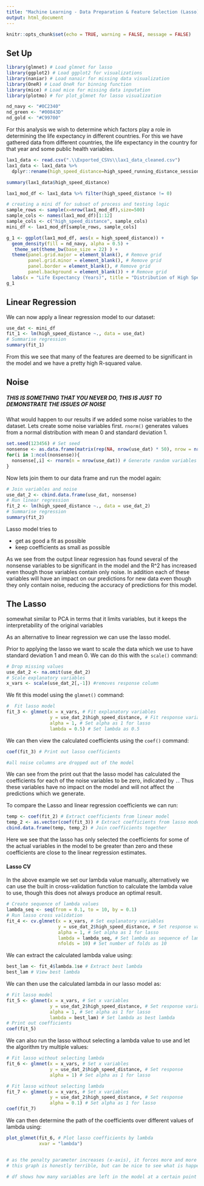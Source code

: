 ---
title: "Machine Learning - Data Preparation & Feature Selection (Lasso)"
output: html_document
---

```{r setup, include=FALSE}
knitr::opts_chunk$set(echo = TRUE, warning = FALSE, message = FALSE)
```

## Set Up


```{r Load Packages}
library(glmnet) # Load glmnet for lasso
library(ggplot2) # Load ggplot2 for visualizations
library(naniar) # Load nanair for missing data visualization
library(OneR) # Load OneR for binning function
library(mice) # Load mice for missing data inputation
library(plotmo) # for plot_glmnet for lasso visualization

nd_navy <- "#0C2340"
nd_green <- "#00843D"
nd_gold <- "#C99700"
```

For this analysis we wish to determine which factors play a role in determining the life  expectancy in different countries. For this we have gathered data from different countries, the life expectancy in the country for that year and some public health variables. 


```{r Load Data}
lax1_data <- read.csv(".\\Exported_CSVs\\lax1_data_cleaned.csv")
lax1_data <- lax1_data %>%
  dplyr::rename(high_speed_distance=high_speed_running_distance_session)
```

```{r Summary response}
summary(lax1_data$high_speed_distance)

lax1_mod_df <- lax1_data %>% filter(high_speed_distance != 0)

# creating a mini df for subset of process and testing logic
sample_rows <- sample(x=nrow(lax1_mod_df),size=500)
sample_cols <- names(lax1_mod_df)[1:12]
sample_cols <- c("high_speed_distance", sample_cols)
mini_df <- lax1_mod_df[sample_rows, sample_cols]
```


```{r density Life Expectancy}
g_1 <- ggplot(lax1_mod_df, aes(x = high_speed_distance)) +
  geom_density(fill = nd_navy, alpha = 0.5) +
   theme_set(theme_bw(base_size = 22) ) +
  theme(panel.grid.major = element_blank(), # Remove grid
        panel.grid.minor = element_blank(), # Remove grid
        panel.border = element_blank(), # Remove grid
        panel.background = element_blank()) + # Remove grid 
  labs(x = "Life Expectancy (Years)", title = "Distribution of High Speed Distance")
g_1
```


## Linear Regression

We can now apply a linear regression model to our dataset:

```{r Linear Regression}
use_dat <- mini_df
fit_1 <- lm(high_speed_distance ~., data = use_dat)
# Summarise regression
summary(fit_1)
```

From this we see that many of the features are deemed to be significant in the model and we have a pretty high R-squared value. 

## Noise 
##### THIS IS SOMETHING THAT YOU NEVER DO, THIS IS JUST TO DEMONSTRATE THE ISSUES OF NOISE

What would happen to our results if we added some noise variables to the dataset. Lets create some noise variables first. `rnorm()` generates values from a normal distribution with mean 0 and standard deviation 1. 

```{r Create Nonsense 1}
set.seed(123456) # Set seed
nonsense <- as.data.frame(matrix(rep(NA, nrow(use_dat) * 50), nrow = nrow(use_dat), ncol =50)) # Create data frame to store results
for(i in 1:ncol(nonsense)){
  nonsense[,i] <- rnorm(n = nrow(use_dat)) # Generate random variables
}
```

Now lets join them to our data frame and run the model again:
```{r Linear Regression 2}
# Join variables and noise
use_dat_2 <- cbind.data.frame(use_dat, nonsense)
# Run linear regression
fit_2 <- lm(high_speed_distance ~., data = use_dat_2)
# Summarise regression
summary(fit_2)
```


Lasso model tries to 

* get as good a fit as possible
* keep coefficients as small as possible


As we see from the output linear regression has found several of the nonsense variables to be significant in the model and the R^2 has increased even though those variables contain only noise. In addition each of these variables will have an impact on our predictions for new data even though they only contain noise, reducing the accuracy of predictions for this model.


## The Lasso

somewhat similar to PCA in terms that it limits variables, but it keeps the interpretability of the original variables


As an alternative to linear regression we can use the lasso model.

Prior to applying the lasso we want to scale the data which we use to have standard deviation 1 and mean 0. We can do this with the `scale()` command:

```{r}
# Drop missing values
use_dat_2 <- na.omit(use_dat_2)
# Scale explanatory variables
x_vars <- scale(use_dat_2[,-1]) #removes response column
```

We fit this model using the `glmnet()` command:

```{r Lasso 1}
#  Fit lasso model
fit_3 <- glmnet(x = x_vars, # Fit explanatory variables
                y = use_dat_2$high_speed_distance, # Fit response variable
                alpha = 1, # Set alpha as 1 for lasso
                lambda = 0.5) # Set lambda as 0.5
```

We can then view the calculated coefficients using the `coef()` command:

```{r View lasso 1}
coef(fit_3) # Print out lasso coefficients

#all noise columns are dropped out of the model
```

We can see from the print out that the lasso model has calculated the coefficients for each of the noise variables to be zero, indicated by `.`. Thus these variables have no impact on the model and will not affect the predictions which we generate. 

To compare the Lasso and linear regression coefficients we can run:

```{r Lasso Coef v Linear Coef}
temp <- coef(fit_2) # Extract coefficients from linear model
temp_2 <- as.vector(coef(fit_3)) # Extract coefficients from lasso model
cbind.data.frame(temp, temp_2) # Join coefficients together
```

Here we see that the lasso has only selected the coefficients for some of the actual variables in the model to be greater than zero and these coefficients are close to the linear regression estimates.


#### Lasso CV
In the above example we set our lambda value manually, alternatively we can use the built in cross-validation function to calculate the lambda value to use, though this does not always produce an optimal result.

```{r Lasso CV}
# Create sequence of lambda values
lambda_seq <- seq(from = 0.1, to = 10, by = 0.1)
# Run lasso cross validation
fit_4 <- cv.glmnet(x = x_vars, # Set explanatory variables
                   y = use_dat_2$high_speed_distance, # Set response variable
                   alpha = 1, # Set alpha as 1 for lasso
                   lambda = lambda_seq, # Set lambda as sequence of lambda values
                   nfolds = 10) # Set number of folds as 10
```


We can extract the calculated lambda value using:

```{r Lasso extract best lambda}
best_lam <- fit_4$lambda.1se # Extract best lambda
best_lam # View best lambda
```

We can then use the calculated lambda in our lasso model as:

```{r}
# Fit lasso model
fit_5 <- glmnet(x = x_vars, # Set x variables
                y = use_dat_2$high_speed_distance, # Set response variable
                alpha = 1, # Set alpha as 1 for lasso
                lambda = best_lam) # Set lambda as best lambda
# Print out coefficients
coef(fit_5)
```


We can also run the lasso without selecting a lambda value to use and let the algorithm try multiple values:

```{r}
# Fit lasso without selecting lambda
fit_6 <- glmnet(x = x_vars, # Set x variables
                y = use_dat_2$high_speed_distance, # Set response 
                alpha = 1) # Set alpha as 1 for lasso
```



```{r}
# Fit lasso without selecting lambda
fit_7 <- glmnet(x = x_vars, # Set x variables
                y = use_dat_2$high_speed_distance, # Set response 
                alpha = 0.1) # Set alpha as 1 for lasso
coef(fit_7)
```

We can then determine the path of the coefficients over different values of lambda using:


```{r View coefficient paths}
plot_glmnet(fit_6, # Plot lasso coefficients by lambda
            xvar = "lambda") 


# as the penalty parameter increases (x-axis), it forces more and more of the coefficients to 0 
# this graph is honestly terrible, but can be nice to see what is happening

# df shows how many variables are left in the model at a certain point
```

